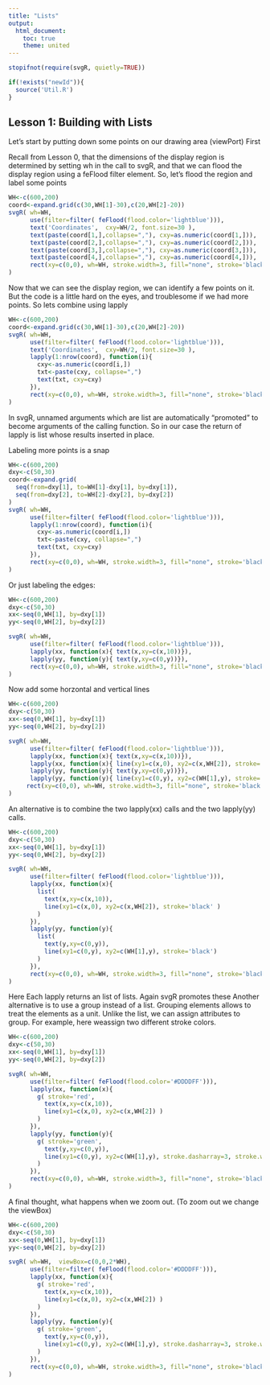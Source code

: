```yaml
---
title: "Lists"
output:
  html_document:
    toc: true
    theme: united
---
```


```r
stopifnot(require(svgR, quietly=TRUE))
```

```r
if(!exists("newId")){
  source('Util.R')
}
```
## Lesson 1: Building with Lists


Let's start by putting down some points on our drawing area (viewPort)
First

Recall from Lesson 0, that the dimensions of the display region is determined by 
setting wh in the call to svgR, and that we can flood the display region using a feFlood filter element. So, let's flood the region and label some points

```r
WH<-c(600,200)
coord<-expand.grid(c(30,WH[1]-30),c(20,WH[2]-20))
svgR( wh=WH,  
      use(filter=filter( feFlood(flood.color='lightblue'))),
      text('Coordinates',  cxy=WH/2, font.size=30 ),
      text(paste(coord[1,],collapse=","), cxy=as.numeric(coord[1,])),
      text(paste(coord[2,],collapse=","), cxy=as.numeric(coord[2,])),
      text(paste(coord[3,],collapse=","), cxy=as.numeric(coord[3,])),
      text(paste(coord[4,],collapse=","), cxy=as.numeric(coord[4,])),
      rect(xy=c(0,0), wh=WH, stroke.width=3, fill="none", stroke='black')
)
```

Now that we can see the display region, we can identify a few points on it.
But the code is a little hard on the eyes, and troublesome if we had more points. So lets combine using lapply

```r
WH<-c(600,200)
coord<-expand.grid(c(30,WH[1]-30),c(20,WH[2]-20))
svgR( wh=WH,  
      use(filter=filter( feFlood(flood.color='lightblue'))),
      text('Coordinates',  cxy=WH/2, font.size=30 ),
      lapply(1:nrow(coord), function(i){
        cxy<-as.numeric(coord[i,])
        txt<-paste(cxy, collapse=",")
        text(txt, cxy=cxy)
      }),
      rect(xy=c(0,0), wh=WH, stroke.width=3, fill="none", stroke='black')
)
```

In svgR, unnamed arguments which are list are automatically "promoted" to become arguments of the calling function. So in our case the return of lapply is list whose results inserted in place. 

Labeling more points is a snap

```r
WH<-c(600,200)
dxy<-c(50,30)
coord<-expand.grid(
  seq(from=dxy[1], to=WH[1]-dxy[1], by=dxy[1]),
  seq(from=dxy[2], to=WH[2]-dxy[2], by=dxy[2])
)
svgR( wh=WH,  
      use(filter=filter( feFlood(flood.color='lightblue'))),
      lapply(1:nrow(coord), function(i){
        cxy<-as.numeric(coord[i,])
        txt<-paste(cxy, collapse=",")
        text(txt, cxy=cxy)
      }),
      rect(xy=c(0,0), wh=WH, stroke.width=3, fill="none", stroke='black')
)
```

Or just labeling the edges:

```r
WH<-c(600,200)
dxy<-c(50,30)
xx<-seq(0,WH[1], by=dxy[1])
yy<-seq(0,WH[2], by=dxy[2])

svgR( wh=WH,  
      use(filter=filter( feFlood(flood.color='lightblue'))),
      lapply(xx, function(x){ text(x,xy=c(x,10))}),
      lapply(yy, function(y){ text(y,xy=c(0,y))}),
      rect(xy=c(0,0), wh=WH, stroke.width=3, fill="none", stroke='black')
)
```

Now add some horzontal and vertical lines
```r
WH<-c(600,200)
dxy<-c(50,30)
xx<-seq(0,WH[1], by=dxy[1])
yy<-seq(0,WH[2], by=dxy[2])

svgR( wh=WH,  
      use(filter=filter( feFlood(flood.color='lightblue'))),
      lapply(xx, function(x){ text(x,xy=c(x,10))}),
      lapply(xx, function(x){ line(xy1=c(x,0), xy2=c(x,WH[2]), stroke='black' )} ),
      lapply(yy, function(y){ text(y,xy=c(0,y))}),
      lapply(yy, function(y){ line(xy1=c(0,y), xy2=c(WH[1],y), stroke='black')} ),
     rect(xy=c(0,0), wh=WH, stroke.width=3, fill="none", stroke='black')
)
```

An alternative is to combine the two lapply(xx) calls and the two lapply(yy) calls. 
```r
WH<-c(600,200)
dxy<-c(50,30)
xx<-seq(0,WH[1], by=dxy[1])
yy<-seq(0,WH[2], by=dxy[2])

svgR( wh=WH,  
      use(filter=filter( feFlood(flood.color='lightblue'))),
      lapply(xx, function(x){ 
        list(
          text(x,xy=c(x,10)), 
          line(xy1=c(x,0), xy2=c(x,WH[2]), stroke='black' ) 
        )
      }),
      lapply(yy, function(y){
        list(
          text(y,xy=c(0,y)),
          line(xy1=c(0,y), xy2=c(WH[1],y), stroke='black') 
        )
      }),
      rect(xy=c(0,0), wh=WH, stroke.width=3, fill="none", stroke='black')
)
```

Here Each lapply returns an list of lists. Again svgR promotes these
Another alternative is to use a group instead of a list. Grouping elements allows to treat the elements as a unit. Unlike the list, we can assign attributes to group. For example, here weassign two different stroke colors.

```r
WH<-c(600,200)
dxy<-c(50,30)
xx<-seq(0,WH[1], by=dxy[1])
yy<-seq(0,WH[2], by=dxy[2])

svgR( wh=WH,  
      use(filter=filter( feFlood(flood.color='#DDDDFF'))),
      lapply(xx, function(x){ 
        g( stroke='red', 
          text(x,xy=c(x,10)), 
          line(xy1=c(x,0), xy2=c(x,WH[2]) ) 
        )
      }),
      lapply(yy, function(y){
        g( stroke='green', 
          text(y,xy=c(0,y)),
          line(xy1=c(0,y), xy2=c(WH[1],y), stroke.dasharray=3, stroke.width=3) 
        )
      }),
      rect(xy=c(0,0), wh=WH, stroke.width=3, fill="none", stroke='black')
)
```

A final thought, what happens when we zoom out. (To zoom out we change the viewBox)


```r
WH<-c(600,200)
dxy<-c(50,30)
xx<-seq(0,WH[1], by=dxy[1])
yy<-seq(0,WH[2], by=dxy[2])

svgR( wh=WH,  viewBox=c(0,0,2*WH),
      use(filter=filter( feFlood(flood.color='#DDDDFF'))),
      lapply(xx, function(x){ 
        g( stroke='red', 
          text(x,xy=c(x,10)), 
          line(xy1=c(x,0), xy2=c(x,WH[2]) ) 
        )
      }),
      lapply(yy, function(y){
        g( stroke='green', 
          text(y,xy=c(0,y)),
          line(xy1=c(0,y), xy2=c(WH[1],y), stroke.dasharray=3, stroke.width=3) 
        )
      }),
      rect(xy=c(0,0), wh=WH, stroke.width=3, fill="none", stroke='black')
)
```

